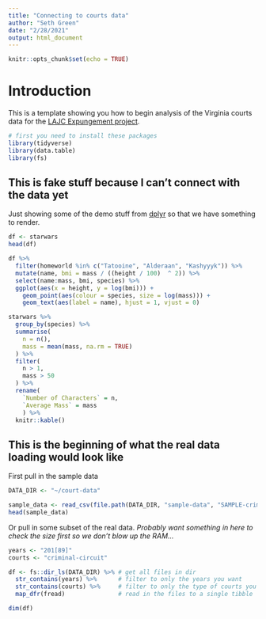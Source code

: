 ```yaml
---
title: "Connecting to courts data"
author: "Seth Green"
date: "2/28/2021"
output: html_document
---
```


```r
knitr::opts_chunk$set(echo = TRUE)
```

# Introduction

This is a template showing you how to begin analysis of the Virginia courts data for the [LAJC Expungement project](https://github.com/seth127/LACJ-expungement).

```r
# first you need to install these packages
library(tidyverse)
library(data.table)
library(fs)
```

## This is fake stuff because I can't connect with the data yet

Just showing some of the demo stuff from [dplyr](https://dplyr.tidyverse.org/#usage) so that we have something to render.

```r
df <- starwars
head(df)
```

```r

df %>% 
  filter(homeworld %in% c("Tatooine", "Alderaan", "Kashyyyk")) %>%
  mutate(name, bmi = mass / ((height / 100)  ^ 2)) %>%
  select(name:mass, bmi, species) %>%
  ggplot(aes(x = height, y = log(bmi))) +
    geom_point(aes(colour = species, size = log(mass))) +
    geom_text(aes(label = name), hjust = 1, vjust = 0)
```


```r

starwars %>%
  group_by(species) %>%
  summarise(
    n = n(),
    mass = mean(mass, na.rm = TRUE)
  ) %>%
  filter(
    n > 1,
    mass > 50
  ) %>%
  rename(
    `Number of Characters` = n,
    `Average Mass` = mass
    ) %>%
  knitr::kable()

```




## This is the beginning of what the real data loading would look like

First pull in the sample data

```r
DATA_DIR <- "~/court-data"

sample_data <- read_csv(file.path(DATA_DIR, "sample-data", "SAMPLE-criminal-circuit-2019.csv"))
head(sample_data)
```

Or pull in some subset of the real data. _Probably want something in here to check the size first so we don't blow up the RAM..._

```r
years <- "201[89]"
courts <- "criminal-circuit"

df <- fs::dir_ls(DATA_DIR) %>% # get all files in dir
  str_contains(years) %>%      # filter to only the years you want
  str_contains(courts) %>%     # filter to only the type of courts you want
  map_dfr(fread)               # read in the files to a single tibble 

dim(df)
```



